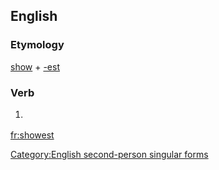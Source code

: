 ==English==

===Etymology===
[[show]] + [[-est]]

===Verb===
{{infl|en|verb form}}

# {{archaic}} {{form of|Second-person singular simple present form|show}}

[[Category:English second-person singular forms]]

[[fr:showest]]